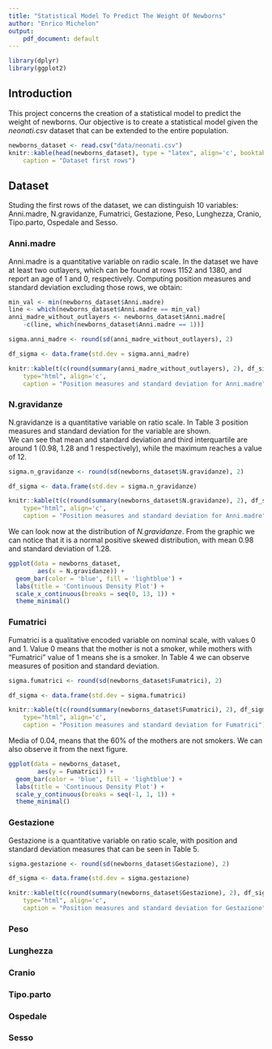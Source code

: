 ```yaml
---
title: "Statistical Model To Predict The Weight Of Newborns"
author: "Enrico Michelon"
output:
    pdf_document: default
---
```


```r
library(dplyr)
library(ggplot2)
```
## Introduction
This project concerns the creation of a statistical model to predict the weight of newborns. Our objective is to create a
statistical model given the *neonati.csv* dataset that can be extended to the entire population.<br>
```r
newborns_dataset <- read.csv("data/neonati.csv")
knitr::kable(head(newborns_dataset), type = "latex", align='c', booktabs = TRUE, , 
    caption = "Dataset first rows")
```

## Dataset
Studing the first rows of the dataset, we can distinguish 10 variables: Anni.madre, N.gravidanze, Fumatrici, Gestazione, 
Peso, Lunghezza, Cranio, Tipo.parto, Ospedale and Sesso.

### Anni.madre
Anni.madre is a quantitative variable on radio scale. In the dataset we have at least two outlayers, 
which can be found at rows 1152 and 1380, and report an age of 1 and 0, respectively. 
Computing position measures and standard deviation excluding those rows, we obtain:
<div align="center">

```r
min_val <- min(newborns_dataset$Anni.madre)
line <- which(newborns_dataset$Anni.madre == min_val)
anni_madre_without_outlayers <- newborns_dataset$Anni.madre[
    -c(line, which(newborns_dataset$Anni.madre == 1))]

sigma.anni_madre <- round(sd(anni_madre_without_outlayers), 2)

df_sigma <- data.frame(std.dev = sigma.anni_madre)

knitr::kable(t(c(round(summary(anni_madre_without_outlayers), 2), df_sigma)),
    type="html", align='c', 
    caption = "Position measures and standard deviation for Anni.madre")
```

</div>

### N.gravidanze
N.gravidanze is a quantitative variable on ratio scale. In Table 3 position measures
and standard deviation for the variable are shown.<br>
We can see that mean and standard deviation and third interquartile are around 1 
(0.98, 1.28 and 1 respectively), while the maximum reaches a value of 12.
<div align="center">

```r

sigma.n_gravidanze <- round(sd(newborns_dataset$N.gravidanze), 2)

df_sigma <- data.frame(std.dev = sigma.n_gravidanze)

knitr::kable(t(c(round(summary(newborns_dataset$N.gravidanze), 2), df_sigma)),
    type="html", align='c', 
    caption = "Position measures and standard deviation for Anni.madre")
```

</div>

We can look now at the distribution of *N.gravidanze*. From the graphic we can notice that 
it is a normal positive skewed distribution, with mean 0.98 and standard deviation of 1.28.
<div align="center">

```r

ggplot(data = newborns_dataset, 
        aes(x = N.gravidanze)) +
  geom_bar(color = 'blue', fill = 'lightblue') +
  labs(title = 'Continuous Density Plot') +
  scale_x_continuous(breaks = seq(0, 13, 1)) +
  theme_minimal()
```

</div>

### Fumatrici
Fumatrici is a qualitative encoded variable on nominal scale, with values 0 and 1. 
Value 0 means that the mother is not a smoker, while mothers with "Fumatrici" value of
1 means she is a smoker. In Table 4 we can observe measures of position and standard deviation.
<div align="center">

```r

sigma.fumatrici <- round(sd(newborns_dataset$Fumatrici), 2)

df_sigma <- data.frame(std.dev = sigma.fumatrici)   

knitr::kable(t(c(round(summary(newborns_dataset$Fumatrici), 2), df_sigma)),
    type="html", align='c', 
    caption = "Position measures and standard deviation for Fumatrici")
```
</div>

Media of 0.04, means that the 60% of the mothers are not smokers. We can also observe it from
the next figure.
```r

ggplot(data = newborns_dataset, 
        aes(y = Fumatrici)) +
  geom_bar(color = 'blue', fill = 'lightblue') +
  labs(title = 'Continuous Density Plot') +
  scale_y_continuous(breaks = seq(-1, 1, 1)) +
  theme_minimal()
```
</div>

### Gestazione
Gestazione is a quantitative variable on ratio scale, with position and standard deviation measures
that can be seen in Table 5.

<div align="center">

```r

sigma.gestazione <- round(sd(newborns_dataset$Gestazione), 2)

df_sigma <- data.frame(std.dev = sigma.gestazione)   

knitr::kable(t(c(round(summary(newborns_dataset$Gestazione), 2), df_sigma)),
    type="html", align='c', 
    caption = "Position measures and standard deviation for Gestazione")
```
</div>


### Peso
### Lunghezza
### Cranio
### Tipo.parto
### Ospedale
### Sesso


